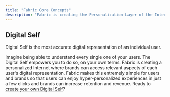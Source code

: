```yaml
---
title: "Fabric Core Concepts"
description: "Fabric is creating the Personalization Layer of the Internet. It's worth introducing some new concepts."
---
```


## Digital Self

Digital Self is the most accurate digital representation of an individual user.

Imagine being able to understand every single one of your users. The Digital Self empowers you to do so, on your own terms. Fabric is creating a personalized Internet where brands can access relevant aspects of each user's digital representation. Fabric makes this entremely simple for users and brands so that users can enjoy hyper-personalized experiences in just a few clicks and brands can increase retention and revenue.
Ready to [create your own Digital Self](https://www.onfabric.io/user/dashboard)?

